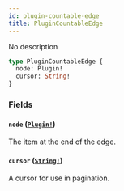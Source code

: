 ```yaml
---
id: plugin-countable-edge
title: PluginCountableEdge
---
```


No description

```graphql
type PluginCountableEdge {
  node: Plugin!
  cursor: String!
}
```

### Fields

#### `node` ([`Plugin!`](/api-reference/objects/plugin.mdx))

The item at the end of the edge.

#### `cursor` ([`String!`](/api-reference/scalars/string.mdx))

A cursor for use in pagination.
